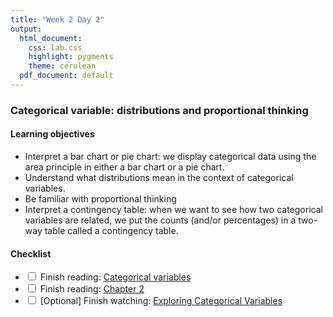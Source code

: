 ```yaml
---
title: "Week 2 Day 2"
output: 
  html_document:
    css: lab.css
    highlight: pygments
    theme: cerulean
  pdf_document: default
---
```


### Categorical variable: distributions and proportional thinking

#### Learning objectives 
* Interpret a bar chart or pie chart: we display categorical data using the area principle in either a bar chart or a pie chart.
* Understand what distributions mean in the context of categorical variables.
* Be familiar with proportional thinking
* Interpret a contingency table: when we want to see how two categorical variables are related, we put the counts (and/or percentages) in a two-way table called a contingency table.

#### Checklist
-   <input type="checkbox" unchecked> Finish reading: [Categorical variables](https://piazza.com/class_profile/get_resource/kge2lk8hfmxkz/kge2llgoak7nf) </input>
-   <input type="checkbox" unchecked> Finish reading: [Chapter 2](https://nustat.github.io/intro-stat-ds/2-viz.html) </input>
-   <input type="checkbox" unchecked> [Optional] Finish watching: [Exploring Categorical Variables](https://www.coursera.org/learn/probability-intro/lecture/vEjt0/exploring-categorical-variables) </input>
